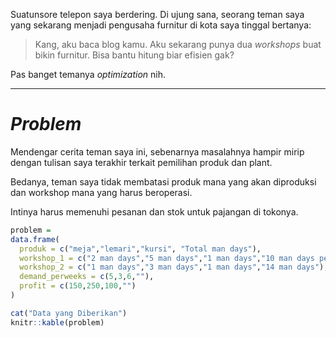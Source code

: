 Suatunsore telepon saya berdering. Di ujung sana, seorang teman saya yang sekarang menjadi pengusaha furnitur di kota saya tinggal bertanya:

> Kang, aku baca blog kamu. Aku sekarang punya dua _workshops_ buat bikin furnitur. Bisa bantu hitung biar efisien gak?

Pas banget temanya _optimization_ nih.

---
# _Problem_

Mendengar cerita teman saya ini, sebenarnya masalahnya hampir mirip dengan tulisan saya terakhir terkait pemilihan produk dan plant.

Bedanya, teman saya tidak membatasi produk mana yang akan diproduksi dan workshop mana yang harus beroperasi.

Intinya harus memenuhi pesanan dan stok untuk pajangan di tokonya.

```r
problem = 
data.frame(
  produk = c("meja","lemari","kursi", "Total man days"),
  workshop_1 = c("2 man days","5 man days","1 man days","10 man days per week"),
  workshop_2 = c("1 man days","3 man days","1 man days","14 man days"),
  demand_perweeks = c(5,3,6,""),
  profit = c(150,250,100,"")
)

cat("Data yang Diberikan")
knitr::kable(problem)
```

